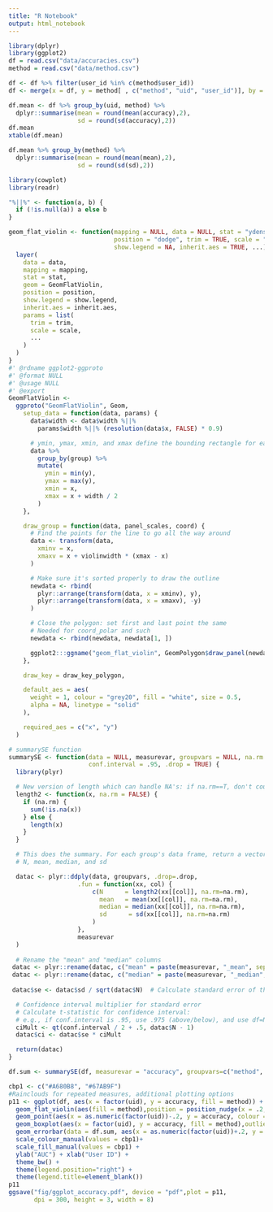 ```yaml
---
title: "R Notebook"
output: html_notebook
---
```


```r
library(dplyr)
library(ggplot2)
df = read.csv("data/accuracies.csv")
method = read.csv("data/method.csv")
```


```r
df <- df %>% filter(user_id %in% c(method$user_id))
df <- merge(x = df, y = method[ , c("method", "uid", "user_id")], by = "user_id")
```


```r
df.mean <- df %>% group_by(uid, method) %>% 
  dplyr::summarise(mean = round(mean(accuracy),2),
                   sd = round(sd(accuracy),2))
df.mean
xtable(df.mean)
```


```r
df.mean %>% group_by(method) %>% 
  dplyr::summarise(mean = round(mean(mean),2),
                   sd = round(sd(sd),2))
```

```r
library(cowplot)
library(readr)

"%||%" <- function(a, b) {
  if (!is.null(a)) a else b
}

geom_flat_violin <- function(mapping = NULL, data = NULL, stat = "ydensity",
                             position = "dodge", trim = TRUE, scale = "area",
                             show.legend = NA, inherit.aes = TRUE, ...) {
  layer(
    data = data,
    mapping = mapping,
    stat = stat,
    geom = GeomFlatViolin,
    position = position,
    show.legend = show.legend,
    inherit.aes = inherit.aes,
    params = list(
      trim = trim,
      scale = scale,
      ...
    )
  )
}
#' @rdname ggplot2-ggproto
#' @format NULL
#' @usage NULL
#' @export
GeomFlatViolin <-
  ggproto("GeomFlatViolin", Geom,
    setup_data = function(data, params) {
      data$width <- data$width %||%
        params$width %||% (resolution(data$x, FALSE) * 0.9)

      # ymin, ymax, xmin, and xmax define the bounding rectangle for each group
      data %>%
        group_by(group) %>%
        mutate(
          ymin = min(y),
          ymax = max(y),
          xmin = x,
          xmax = x + width / 2
        )
    },

    draw_group = function(data, panel_scales, coord) {
      # Find the points for the line to go all the way around
      data <- transform(data,
        xminv = x,
        xmaxv = x + violinwidth * (xmax - x)
      )

      # Make sure it's sorted properly to draw the outline
      newdata <- rbind(
        plyr::arrange(transform(data, x = xminv), y),
        plyr::arrange(transform(data, x = xmaxv), -y)
      )

      # Close the polygon: set first and last point the same
      # Needed for coord_polar and such
      newdata <- rbind(newdata, newdata[1, ])

      ggplot2:::ggname("geom_flat_violin", GeomPolygon$draw_panel(newdata, panel_scales, coord))
    },

    draw_key = draw_key_polygon,

    default_aes = aes(
      weight = 1, colour = "grey20", fill = "white", size = 0.5,
      alpha = NA, linetype = "solid"
    ),

    required_aes = c("x", "y")
  )

# summarySE function
summarySE <- function(data = NULL, measurevar, groupvars = NULL, na.rm = FALSE,
                      conf.interval = .95, .drop = TRUE) {
  library(plyr)

  # New version of length which can handle NA's: if na.rm==T, don't count them
  length2 <- function(x, na.rm = FALSE) {
    if (na.rm) {
      sum(!is.na(x))
    } else {
      length(x)
    }
  }

  # This does the summary. For each group's data frame, return a vector with
  # N, mean, median, and sd

  datac <- plyr::ddply(data, groupvars, .drop=.drop,
                   .fun = function(xx, col) {
                       c(N      = length2(xx[[col]], na.rm=na.rm),
                         mean   = mean(xx[[col]], na.rm=na.rm),
                         median = median(xx[[col]], na.rm=na.rm),
                         sd      = sd(xx[[col]], na.rm=na.rm)
                       )
                   },
                   measurevar
  )
  
  # Rename the "mean" and "median" columns    
 datac <- plyr::rename(datac, c("mean" = paste(measurevar, "_mean", sep = "")))
 datac <- plyr::rename(datac, c("median" = paste(measurevar, "_median", sep = "")))
  
 datac$se <- datac$sd / sqrt(datac$N)  # Calculate standard error of the mean

  # Confidence interval multiplier for standard error
  # Calculate t-statistic for confidence interval:
  # e.g., if conf.interval is .95, use .975 (above/below), and use df=N-1
  ciMult <- qt(conf.interval / 2 + .5, datac$N - 1)
  datac$ci <- datac$se * ciMult

  return(datac)
}
```

```r
df.sum <- summarySE(df, measurevar = "accuracy", groupvars=c("method", "uid"))
```

```r
cbp1 <- c("#A680B8", "#67AB9F")
#Rainclouds for repeated measures, additional plotting options 
p11 <- ggplot(df, aes(x = factor(uid), y = accuracy, fill = method)) +
  geom_flat_violin(aes(fill = method),position = position_nudge(x = .2, y = 0), adjust = 1.5, trim = FALSE, alpha = .5, colour = NA)+
  geom_point(aes(x = as.numeric(factor(uid))-.2, y = accuracy, colour = method),position = position_jitter(width = .05), size = .25, shape = 20)+
  geom_boxplot(aes(x = factor(uid), y = accuracy, fill = method),outlier.shape = NA, alpha = .5, width = .2, colour = "black")+
  geom_errorbar(data = df.sum, aes(x = as.numeric(factor(uid))+.2, y = accuracy_mean, group = method, colour = method, ymin = accuracy_mean-se, ymax = accuracy_mean+se), width = .05)+
  scale_colour_manual(values = cbp1)+
  scale_fill_manual(values = cbp1) + 
  ylab("AUC") + xlab("User ID") +
  theme_bw() +
  theme(legend.position="right") +
  theme(legend.title=element_blank()) 
p11
ggsave("fig/ggplot_accuracy.pdf", device = "pdf",plot = p11,
       dpi = 300, height = 3, width = 8)
```






